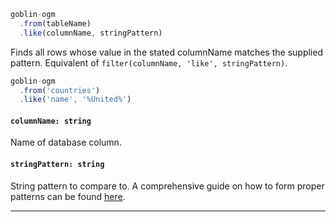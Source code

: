 
<!-- prettier-ignore -->
```js {3}
goblin-ogm
  .from(tableName)
  .like(columnName, stringPattern)
```

Finds all rows whose value in the stated columnName matches the supplied pattern. Equivalent of `filter(columnName, 'like', stringPattern)`.

<Collapsable title="Toggle Example">

<!-- prettier-ignore -->
```js {3}
goblin-ogm
  .from('countries')
  .like('name', '%United%')
```

</Collapsable>


#### `columnName: string`
Name of database column.

#### `stringPattern: string`
String pattern to compare to. A comprehensive guide on how to form proper patterns can be found [here](https://www.postgresql.org/docs/current/functions-matching.html).

---